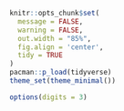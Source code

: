 ```r
knitr::opts_chunk$set(
  message = FALSE,
  warning = FALSE,
  out.width = "85%",
  fig.align = 'center',
  tidy = TRUE
)
pacman::p_load(tidyverse)
theme_set(theme_minimal())

options(digits = 3)
```

